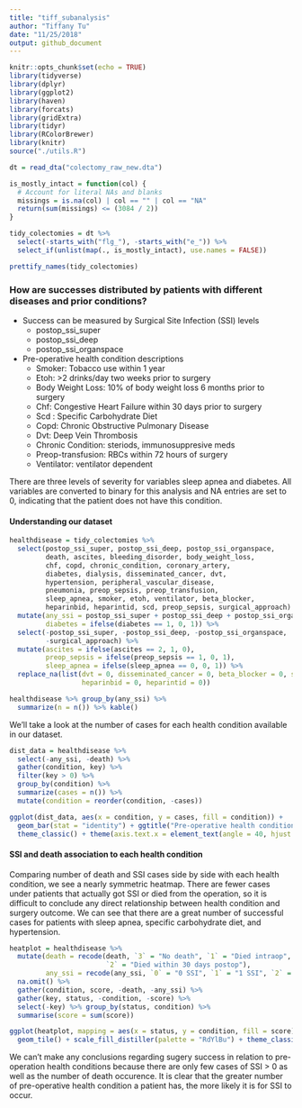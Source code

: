 ```yaml
---
title: "tiff_subanalysis"
author: "Tiffany Tu"
date: "11/25/2018"
output: github_document
---
```


```r
knitr::opts_chunk$set(echo = TRUE)
library(tidyverse)
library(dplyr)
library(ggplot2)
library(haven)
library(forcats)
library(gridExtra)
library(tidyr)
library(RColorBrewer)
library(knitr)
source("./utils.R")

dt = read_dta("colectomy_raw_new.dta")

is_mostly_intact = function(col) {
  # Account for literal NAs and blanks
  missings = is.na(col) | col == "" | col == "NA"
  return(sum(missings) <= (3084 / 2))
}

tidy_colectomies = dt %>% 
  select(-starts_with("flg_"), -starts_with("e_")) %>% 
  select_if(unlist(map(., is_mostly_intact), use.names = FALSE))

prettify_names(tidy_colectomies)
```

### How are successes distributed by patients with different diseases and prior conditions?

* Success can be measured by Surgical Site Infection (SSI) levels
  - postop_ssi_super	
  - postop_ssi_deep	
  - postop_ssi_organspace

* Pre-operative health condition descriptions
  - Smoker: Tobacco use within 1 year
  - Etoh: >2 drinks/day two weeks prior to surgery
  - Body Weight Loss: 10% of body weight loss 6 months prior to surgery
  - Chf: Congestive Heart Failure within 30 days prior to surgery
  - Scd : Specific Carbohydrate Diet
  - Copd: Chronic Obstructive Pulmonary Disease
  - Dvt: Deep Vein Thrombosis
  - Chronic Condition: steriods, immunosuppresive meds
  - Preop-transfusion: RBCs within 72 hours of surgery
  - Ventilator: ventilator dependent

There are three levels of severity for variables sleep apnea and diabetes. All variables are converted to binary for this analysis and NA entries are set to 0, indicating that the patient does not have this condition. 

#### Understanding our dataset
```r
healthdisease = tidy_colectomies %>% 
  select(postop_ssi_super, postop_ssi_deep, postop_ssi_organspace, 
         death, ascites, bleeding_disorder, body_weight_loss, 
         chf, copd, chronic_condition, coronary_artery,
         diabetes, dialysis, disseminated_cancer, dvt,
         hypertension, peripheral_vascular_disease,
         pneumonia, preop_sepsis, preop_transfusion,
         sleep_apnea, smoker, etoh, ventilator, beta_blocker, 
         heparinbid, heparintid, scd, preop_sepsis, surgical_approach) %>% 
  mutate(any_ssi = postop_ssi_super + postop_ssi_deep + postop_ssi_organspace,
         diabetes = ifelse(diabetes == 1, 0, 1)) %>% 
  select(-postop_ssi_super, -postop_ssi_deep, -postop_ssi_organspace, 
         -surgical_approach) %>% 
  mutate(ascites = ifelse(ascites == 2, 1, 0),
         preop_sepsis = ifelse(preop_sepsis == 1, 0, 1), 
         sleep_apnea = ifelse(sleep_apnea == 0, 0, 1)) %>%
  replace_na(list(dvt = 0, disseminated_cancer = 0, beta_blocker = 0, scd = 0,
                  heparinbid = 0, heparintid = 0))
```

```r
healthdisease %>% group_by(any_ssi) %>% 
  summarize(n = n()) %>% kable()
```

We'll take a look at the number of cases for each health condition available in our dataset.

```r
dist_data = healthdisease %>% 
  select(-any_ssi, -death) %>% 
  gather(condition, key) %>% 
  filter(key > 0) %>% 
  group_by(condition) %>% 
  summarize(cases = n()) %>% 
  mutate(condition = reorder(condition, -cases))

ggplot(dist_data, aes(x = condition, y = cases, fill = condition)) +
  geom_bar(stat = "identity") + ggtitle("Pre-operative health conditions") +
  theme_classic() + theme(axis.text.x = element_text(angle = 40, hjust = 1), legend.position = "none") 
```

#### SSI and death association to each health condition
Comparing number of death and SSI cases side by side with each health condition, we see a nearly symmetric heatmap. There are fewer cases under patients that actually got SSI or died from the operation, so it is difficult to conclude any direct relationship between health condition and surgery outcome. We can see that there are a great number of successful cases for patients with sleep apnea, specific carbohydrate diet, and hypertension. 
```r
heatplot = healthdisease %>% 
  mutate(death = recode(death, `3` = "No death", `1` = "Died intraop", 
                        `2` = "Died within 30 days postop"),
         any_ssi = recode(any_ssi, `0` = "0 SSI", `1` = "1 SSI", `2` = "2 SSI")) %>%
  na.omit() %>% 
  gather(condition, score, -death, -any_ssi) %>%
  gather(key, status, -condition, -score) %>% 
  select(-key) %>% group_by(status, condition) %>% 
  summarise(score = sum(score)) 

ggplot(heatplot, mapping = aes(x = status, y = condition, fill = score)) + 
  geom_tile() + scale_fill_distiller(palette = "RdYlBu") + theme_classic()
```


We can't make any conclusions regarding sugery success in relation to pre-operation health conditions because there are only few cases of SSI > 0 as well as the number of death occurence. It is clear that the greater number of pre-operative health condition a patient has, the more likely it is for SSI to occur. 